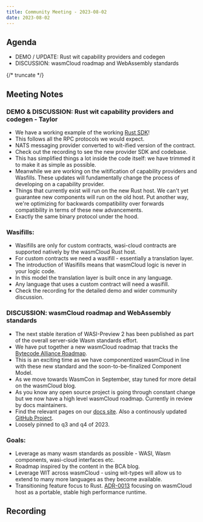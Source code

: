 ```yaml
---
title: Community Meeting - 2023-08-02
date: 2023-08-02
---
```


## Agenda

- DEMO / UPDATE: Rust wit capability providers and codegen
- DISCUSSION: wasmCloud roadmap and WebAssembly standards

{/* truncate */}

## Meeting Notes

### DEMO & DISCUSSION: Rust wit capability providers and codegen - Taylor

- We have a working example of the working [Rust SDK](https://github.com/wasmCloud/wasmCloud/tree/main/crates/provider-sdk)!
- This follows all the RPC protocols we would expect.
- NATS messaging provider converted to wit-ified version of the contract.
- Check out the recording to see the new provider SDK and codebase.
- This has simplified things a lot inside the code itself: we have trimmed it to make it as simple as possible.
- Meanwhile we are working on the witification of capability providers and Wasfills. These updates will fundamentally change the process of developing on a capability provider.
- Things that currently exist will run on the new Rust host. We can't yet guarantee new components will run on the old host. Put another way, we're optimizing for backwards compatibility over forwards compatibility in terms of these new advancements.
- Exactly the same binary protocol under the hood.

### Wasifills:

- Wasifills are only for custom contracts, wasi-cloud contracts are supported natively by the wasmCloud Rust host.
- For custom contracts we need a wasifill - essentially a translation layer.
- The introduction of Wasifills means that wasmCloud logic is never in your logic code.
- In this model the translation layer is built once in any language.
- Any language that uses a custom contract will need a wasifill.
- Check the recording for the detailed demo and wider community discussion.

### DISCUSSION: wasmCloud roadmap and WebAssembly standards

- The next stable iteration of WASI-Preview 2 has been published as part of the overall server-side Wasm standards effort.
- We have put together a new wasmCloud roadmap that tracks the [Bytecode Alliance Roadmap](https://bytecodealliance.org/articles/webassembly-the-updated-roadmap-for-developers).
- This is an exciting time as we have componentized wasmCloud in line with these new standard and the soon-to-be-finalized Component Model.
- As we move towards WasmCon in September, stay tuned for more detail on the wasmCloud blog.
- As you know any open source project is going through constant change but we now have a high level wasmCloud roadmap. Currently in review by docs maintainers.
- Find the relevant pages on our [docs site](https://wasmcloud.com/docs/roadmap). Also a continously updated [GitHub Project](https://github.com/orgs/wasmCloud/projects/7/views/3).
- Loosely pinned to q3 and q4 of 2023.

### Goals:

- Leverage as many wasm standards as possible - WASI, Wasm components, wasi-cloud interfaces etc.
- Roadmap inspired by the content in the BCA blog.
- Leverage WIT across wasmCloud - using wit-types will allow us to extend to many more languages as they become available.
- Transitioning feature focus to Rust. [ADR-0013](https://github.com/wasmCloud/wasmCloud/blob/main/adr/0013-transition-feature-focus-to-rust.md) focusing on wasmCloud host as a portable, stable high performance runtime.

## Recording

<YouTube url="https://www.youtube.com/watch?v=tsRTvwBrlpM" />
